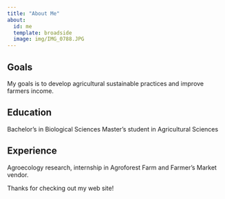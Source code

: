 ```yaml
---
title: "About Me"
about:
  id: me
  template: broadside
  image: img/IMG_0788.JPG
---
```


:::{#me}

## Goals

My goals is to develop agricultural sustainable practices and improve farmers income.

## Education

Bachelor's in Biological Sciences
Master's student in Agricultural Sciences

## Experience

Agroecology research, internship in Agroforest Farm and Farmer's Market vendor.

:::

Thanks for checking out my web site!
